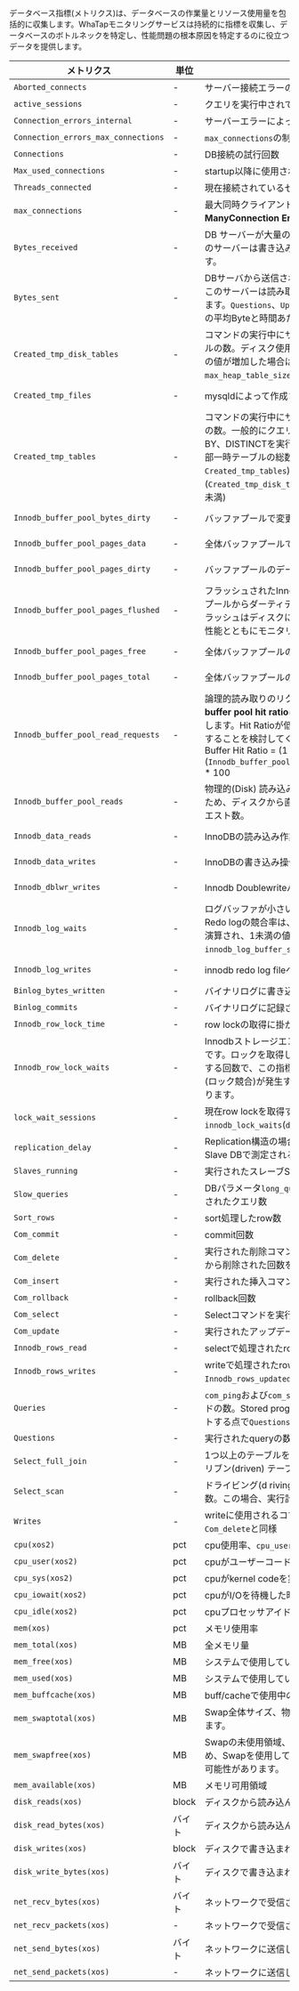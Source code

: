 データベース指標(メトリクス)は、データベースの作業量とリソース使用量を包括的に収集します。WhaTapモニタリングサービスは持続的に指標を収集し、データベースのボトルネックを特定し、性能問題の根本原因を特定するのに役立つデータを提供します。

<div class='db-metric-4'>

| メトリクス                               | 単位    | 説明                                                                                                                                                                                                                                                                                                         | カテゴリ           |
| ----------------------------------- | ----- | ---------------------------------------------------------------------------------------------------------------------------------------------------------------------------------------------------------------------------------------------------------------------------------------------------------- | -------------- |
| `Aborted_connects`                  | -     | サーバー接続エラーの回数                                                                                                                                                                                                                                                                                               | Connection     |
| `active_sessions`                   | -     | クエリを実行中されているセッション数。`Threads_running`と同じ                                                                                                                                                                                                                                                                    | Connection     |
| `Connection_errors_internal`        | -     | サーバーエラーによって拒否されたコネクション数                                                                                                                                                                                                                                                                                    | Connection     |
| `Connection_errors_max_connections` | -     | `max_connections`の制限で拒否されたコネクション数                                                                                                                                                                                                                                                                          | Connection     |
| `Connections`                       | -     | DB接続の試行回数                                                                                                                                                                                                                                                                                                  | Connection     |
| `Max_used_connections`              | -     | startup以降に使用される最大コネクション数                                                                                                                                                                                                                                                                                   | Connection     |
| `Threads_connected`                 | -     | 現在接続されているセッション数                                                                                                                                                                                                                                                                                            | Connection     |
| `max_connections`                   | -     | 最大同時クライアント接続とコネクション数を超過した場合、**Too ManyConnection Error**が発生する可能性があります。                                                                                                                                                                                                                                     | Info           |
| `Bytes_received`                    | -     | DB サーバーが大量の`bytes`と`Bytes_received`を受信した場合、このサーバーは書き込み操作中(insert など) であることが分かります。                                                                                                                                                                                                       | MySQL Resource |
| `Bytes_sent`                        | -     | DBサーバから送信されるデータで`bytes`と`Bytes_sent`が高い場合、このサーバーは読み取り作業(select)サーバーであることが分かります。`Questions`、`Uptime`を一緒に応用すると、クエリ1個あたりの平均Byteと時間あたりの処理Byteなどを計算できます。                                                                                                                                     | MySQL Resource |
| `Created_tmp_disk_tables`           | -     | コマンドの実行中にサーバーのディスク上に作成された一時テーブルの数。ディスク使用量は性能を低下させる可能性があるため、この値が増加した場合は、`tmp_table_size`または`max_heap_table_size`値の調整を検討する必要があります。                                                                                                                                                                           | MySQL Resource |
| `Created_tmp_files`                 | -     | mysqldによって作成された一時ファイル数                                                                                                                                                                                                                                                                                     | MySQL Resource |
| `Created_tmp_tables`                | -     | コマンドの実行中にサーバーによって作成された内部一時テーブルの数。一般的にクエリでUNION ALLまたは、ORDER BY、GROUP BY、DISTINCTを実行する場合、一時テーブルが使用されます。内部一時テーブルの総数(`Created_tmp_disk_tables` + `Created_tmp_tables`) と比較して、ディスク上の一時テーブル数(`Created_tmp_disk_tables`)が多くないことをお勧めします。(10%未満)          | MySQL Resource |
| `Innodb_buffer_pool_bytes_dirty`    | -     | バッファプールで変更されたバイト数(ダーティデータ数)                                                                                                                                                                                                                                                             | MySQL Resource |
| `Innodb_buffer_pool_pages_data`     | -     | 全体バッファプールで現在使用中のバッファプールページ数                                                                                                                                                                                                                                                                                | MySQL Resource |
| `Innodb_buffer_pool_pages_dirty`    | -     | バッファプールのデータで変更されたページ数(ダーティページ数)                                                                                                                                                                                                                                                         | MySQL Resource |
| `Innodb_buffer_pool_pages_flushed`  | -     | フラッシュされたInnoDBバッファフルのページ数です。バッファプールからダーティデータをディスクに書き込む過程で、過度のフラッシュはディスクに負担をかける可能性があるため、ディスクの性能とともにモニタリングする必要があります。                                                                                                                                                                                         | MySQL Resource |
| `Innodb_buffer_pool_pages_free`     | -     | 全体バッファプールの未使用(使用可能な) ページ数                                                                                                                                                                                                                                                               | MySQL Resource |
| `Innodb_buffer_pool_pages_total`    | -     | 全体バッファプールのページ数                                                                                                                                                                                                                                                                                             | MySQL Resource |
| `Innodb_buffer_pool_read_requests`  | -     | 論理的読み取りのリクエスト数(物理的読み取りを含む)。**Inodb buffer pool hit ratio**は、次のように演算され、90%以上をを推奨します。Hit Ratioが低い場合は、`Innodb_buffer_pool_size`を追加することを検討してください。<br/>Buffer Hit Ratio = (1 - (`Innodb_buffer_pool_reads`/`Innodb_buffer_pool_read_requests`)) \* 100 | MySQL Resource |
| `Innodb_buffer_pool_reads`          | -     | 物理的(Disk) 読み込みをした回数。Innodbバッファプールにないため、ディスクから直接読み込む必要のある論理的読み込みのリクエスト数。                                                                                                                                                                                                                 | MySQL Resource |
| `Innodb_data_reads`                 | -     | InnoDBの読み込み作業の数 (`InnoDB_Data_Read`と混在しない)。                                                                                                                                                                                                                                             | MySQL Resource |
| `Innodb_data_writes`                | -     | InnoDBの書き込み操作の数。                                                                                                                                                                                                                                                                                           | MySQL Resource |
| `Innodb_dblwr_writes`               | -     | Innodb Doublewriteバッファへの書き込み数。                                                                                                                                                                                                                                                                             | MySQL Resource |
| `Innodb_log_waits`                  | -     | ログバッファが小さいため、フラッシュするのを待機した回数。Redo logの競合率は、(`Innodb_log_waits` / `Innodb_log_writes`) で演算され、1未満の値をお勧めします。`Wait`が多い場合、 `innodb_log_buffer_size`を増やすことを検討してください。                                                                                                                          | MySQL Resource |
| `Innodb_log_writes`                 | -     | innodb redo log fileへの物理書き込み数                                                                                                                                                                                                                                                                              | MySQL Resource |
| `Binlog_bytes_written`              | -     | バイナリログに書き込まれたバイト数。                                                                                                                                                                                                                                                                                         | Performance    |
| `Binlog_commits`                    | -     | バイナリログに記録されたCommit数。                                                                                                                                                                                                                                                                                       | Performance    |
| `Innodb_row_lock_time`              | -     | row lockの取得に掛かった合計時間(milliseconds)                                                                                                                                                                                                                                                      | Performance    |
| `Innodb_row_lock_waits`             | -     | Innodbストレージエンジンテーブルからrow lockを待機する回数です。ロックを取得した数ではなく、ロックを取得するために待機する回数で、この指標が通常より増加する場合は、クエリの待機(ロック競合)が発生することで、クエリのチューニングが必要になります。                                                                                                                                                      | Performance    |
| `lock_wait_sessions`                | -     | 現在row lockを取得するために待機中の数。`innodb_lock_waits`(`data_lock_waits`)の件数です。                                                                                                                                                                                                                    | Performance    |
| `replication_delay`                 | -     | Replication構造の場合、replication dbに反映される遅延時間。Slave DBで測定される指標です。                                                                                                                                                                                                                                              | Performance    |
| `Slaves_running`                    | -     | 実行されたスレーブSQLスレッド数。                                                                                                                                                                                                                                                                                         | Performance    |
| `Slow_queries`                      | -     | DBパラメータ`long_query_time`(秒)に設定された時間を超えて実行されたクエリ数                                                                                                                                                                                                                                        | Performance    |
| `Sort_rows`                         | -     | sort処理したrow数                                                                                                                                                                                                                                                                                               | Performance    |
| `Com_commit`                        | -     | commit回数                                                                                                                                                                                                                                                                                                   | Throughput     |
| `Com_delete`                        | -     | 実行された削除コマンドの数。`handler_delete`以外の行がテーブルから削除された回数をカウントします。                                                                                                                                                                                                                                                  | Throughput     |
| `Com_insert`                        | -     | 実行された挿入コマンドの数                                                                                                                                                                                                                                                                                              | Throughput     |
| `Com_rollback`                      | -     | rollback回数                                                                                                                                                                                                                                                                                                 | Throughput     |
| `Com_select`                        | -     | Selectコマンドを実行した回数                                                                                                                                                                                                                                                                                          | Throughput     |
| `Com_update`                        | -     | 実行されたアップデートコマンドの数                                                                                                                                                                                                                                                                                          | Throughput     |
| `Innodb_rows_read`                  | -     | selectで処理されたrow数                                                                                                                                                                                                                                                                                           | Throughput     |
| `Innodb_rows_writes`                | -     | writeで処理されたrow数。`Innodb_rows_inserted` + `Innodb_rows_updated` + `Innodb_rows_deleted`と同等                                                                                                                                                                                                                  | Throughput     |
| `Queries`                           | -     | `com_ping`および`com_statistics`を除くサーバーで実行したコマンドの数。Stored program内で実行されるステートメントもカウントする点で`Questions`とは異なります。                                                                                                                                                                                                   | Throughput     |
| `Questions`                         | -     | 実行されたqueryの数                                                                                                                                                                                                                                                                                               | Throughput     |
| `Select_full_join`                  | -     | 1つ以上のテーブルをJOINする場合、インデックスを使用せずにドリブン(driven) テーブルをフルスキャン(full scan)された回数                                                                                                                                                                                              | Throughput     |
| `Select_scan`                       | -     | ドライビング(d riving)テーブルをフルスキャン(full scan)した回数。この場合、実行計画のtypeカラムにALLが表示されます。                                                                                                                                                                                             | Throughput     |
| `Writes`                            | -     | writeに使用されるコマンド回数。`Com_insert` + `Com_update` + `Com_delete`と同様                                                                                                                                                                                                                                            | Throughput     |
| `cpu(xos2)`                         | pct   | cpu使用率、`cpu_user`+`cpu_sys`+`cpu_iowait`の合計                                                                                                                                                                                                                                                                | XOS            |
| `cpu_user(xos2)`                    | pct   | cpuがユーザーコードの実行に費やした時間                                                                                                                                                                                                                                                                                      | XOS            |
| `cpu_sys(xos2)`                     | pct   | cpuがkernel codeを実行した時間                                                                                                                                                                                                                                                                                     | XOS            |
| `cpu_iowait(xos2)`                  | pct   | cpuがI/Oを待機した時間                                                                                                                                                                                                                                                                                             | XOS            |
| `cpu_idle(xos2)`                    | pct   | cpuプロセッサアイドルタイム                                                                                                                                                                                                                                                                                            | XOS            |
| `mem(xos)`                          | pct   | メモリ使用率                                                                                                                                                                                                                                                                                                     | XOS            |
| `mem_total(xos)`                    | MB    | 全メモリ量                                                                                                                                                                                                                                                                                                      | XOS            |
| `mem_free(xos)`                     | MB    | システムで使用していないメモリ量                                                                                                                                                                                                                                                                                           | XOS            |
| `mem_used(xos)`                     | MB    | システムで使用しているメモリ量                                                                                                                                                                                                                                                                                            | XOS            |
| `mem_buffcache(xos)`                | MB    | buff/cacheで使用中のメモリ量                                                                                                                                                                                                                                                                                        | XOS            |
| `mem_swaptotal(xos)`                | MB    | Swap全体サイズ、物理メモリが不足している場合に備えて設定します。                                                                                                                                                                                                                                                                         | XOS            |
| `mem_swapfree(xos)`                 | MB    | Swapの未使用領域、Swap領域はディスク領域が解放されるため、Swapを使用している場合は、システム性能が大幅に低下する可能性があります。                                                                                                                                                                                                                                    | XOS            |
| `mem_available(xos)`                | MB    | メモリ可用領域                                                                                                                                                                                                                                                                                                    | XOS            |
| `disk_reads(xos)`                   | block | ディスクから読み込んだデータの量                                                                                                                                                                                                                                                                                           | XOS            |
| `disk_read_bytes(xos)`              | バイト   | ディスクから読み込んだデータの量                                                                                                                                                                                                                                                                                           | XOS            |
| `disk_writes(xos)`                  | block | ディスクで書き込まれたデータの量                                                                                                                                                                                                                                                                                           | XOS            |
| `disk_write_bytes(xos)`             | バイト   | ディスクで書き込まれたデータの量                                                                                                                                                                                                                                                                                           | XOS            |
| `net_recv_bytes(xos)`               | バイト   | ネットワークで受信されたデータの量                                                                                                                                                                                                                                                                                          | XOS            |
| `net_recv_packets(xos)`             | -     | ネットワークで受信されたデータパケットの数                                                                                                                                                                                                                                                                                      | XOS            |
| `net_send_bytes(xos)`               | バイト   | ネットワークに送信したデータの量                                                                                                                                                                                                                                                                                           | XOS            |
| `net_send_packets(xos)`             | -     | ネットワークに送信したデータパケットの数                                                                                                                                                                                                                                                                                       | XOS            |

</div>

